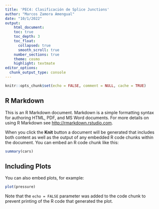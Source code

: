 ```yaml
---
title: 'PEC4: Clasificación de Splice Junctions'
author: "Marcos Zamora Amengual"
date: "10/1/2022"
output:
    html_document:
    toc: true
    toc_depth: 3
    toc_float: 
      collapsed: true
      smooth_scroll: true
    number_sections: true
    theme: cosmo
    highlight: textmate
editor_options: 
  chunk_output_type: console
---
```


```r
knitr::opts_chunk$set(echo = FALSE, comment = NULL, cache = TRUE)
```

## R Markdown

This is an R Markdown document. Markdown is a simple formatting syntax for authoring HTML, PDF, and MS Word documents. For more details on using R Markdown see <http://rmarkdown.rstudio.com>.

When you click the **Knit** button a document will be generated that includes both content as well as the output of any embedded R code chunks within the document. You can embed an R code chunk like this:

```r
summary(cars)
```

## Including Plots

You can also embed plots, for example:

```r
plot(pressure)
```

Note that the `echo = FALSE` parameter was added to the code chunk to prevent printing of the R code that generated the plot.
